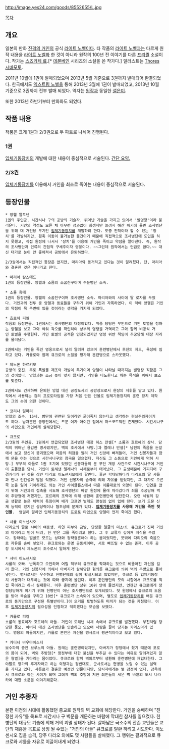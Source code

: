 http://image.yes24.com/goods/8552655/L.jpg

[[목차]]

== 개요 ==
일본의 만화 [[진격의 거인]]의 공식 [[라이트 노벨]]이다. 타 작품의 [[라이트 노벨]]과는 다르게 원작 내용을 [[라이트 노벨]]화 한 것이 아니라 원작의 100년 전 이야기를 다룬 [[프리퀄]] 소설이다. 작가는 [[스즈카제 료]].[* [[데몬베인]] 시리즈의 소설을 쓴 작가다.] 일러스트는 [[Thores 시바모토]].

2011년 10월에 1권이 발매되었으며 2013년 5월 기준으로 3권까지 발매되어 완결되었다. 한국에서도 [[익스트림 노벨]]을 통해 2013년 3월에 1권이 발매되었고, 2013년 10월 기준으로 3권까지 전부 발매 되었다. 역자는 [[진격의 거인|원작]]과 동일한 [[설은미]].

또한 2013년 하반기부터 만화화도 되었다.

== 작품 내용 ==
작품은 크게 1권과 2/3권으로 두 파트로 나뉘어 진행된다.

=== 1권 ===
[[입체기동장치]]의 개발에 대한 내용이 중심적으로 서술된다. [http://gall.dcinside.com/list.php?id=comic_new1&no=190213&page=1&recommend=1&recommend=1&bbs= 간단 요약.]

=== 2/3권 ===
[[입체기동장치]]를 이용해서 거인을 최초로 죽이는 내용이 중심적으로 서술된다.

== 등장인물 ==
 * 앙헬 알토넨
 1권의 주인공. 시간시나 구의 공방의 기술자. 뛰어난 기술을 가지고 있어서 '발명왕'이라 불리운다. 거인의 약점도 모른 채 아무런 성과없이 희생자만 늘려서 해산 위기에 몰린 조사병단을 위해 대 거인용 무기인 [[입체기동장치]]를 개발하려 한다. 도중 전작이라 할 수 있는 '장치'를 개발하지만, 횡축 이동이 불가능한 물건이기 때문에 직접적으로 조사병단에 도입을 하지 못했고, 직접 원정에 나서서 '장치'를 이용해 거인을 죽이고 약점을 알아낸다. 즉, 원작의 조사병단과 인류의 간접적 구세주이자 영웅이다. ~~그런데 원작에서는 언급도 없다.~~ 대신 대가로 눈이 안 좋아져서 공방에서 은퇴하였다.

 2/3권에서는 직접적인 등장은 없지만, 마리아와 동거하고 있다는 것이 알려졌다. 단, 마리아와 결혼한 것은 아니라고 한다.

 * 마리아 칼스테드
 1권의 등장인물. 앙헬과 소룸의 소꿉친구이며 주둔병단 소속.

 * 소룸 휴메
 1권의 등장인물. 앙헬의 소꿉친구이며 조사병단 소속. 마리아와의 사이에 딸 로자를 두었다. 거인과의 전투 중 앙헬과 동료들을 구하기 위해 거인과 자폭하였다. 이 덕에 앙헬은 거인의 약점이 목 주변에 있을 것이라는 생각을 가지게 되었다.

 * 호르헤 피켈
 작품의 등장인물. 1권에서는 조사병단의 대장이었다. 위풍 당당한 무인으로 거인 토벌을 청하는 앙헬을 보고 그와 싸워 각오를 확인하여 상부의 명령을 거역하고 그와 함께 비공식 거인 토벌을 수행한다. 거인 토벌의 공적은 인정되었지만 명령 위반 책임이 추궁당해 대장 자리를 물러났다.

 2권에서는 거인을 죽인 영웅으로서 널리 알려져 있으며 훈련병단에서 후진의 지도, 육성에 임하고 있다. 카를로와 함께 큐크로의 소질을 평가해 훈련병으로 스카웃했다. 

 * 제노폰 하르키모
 공방의 중진. 주로 폭발물 제조와 개발이 특기이며 앙헬이 나타날 때까지는 발명왕 직함은 그의 것이었다. 앙헬과는 조금 뜻이 맞지 않지만, 거인을 타도한다고 하는 목적을 위해서 보조를 맞춘다.

 2권에서도 건재하며 은퇴한 앙헬 대신 공장도시의 공방장으로서 현장의 지휘를 맡고 있다. 원작에서 사용되는 검의 프로토타입을 가장 처음 만든 인물로 입체기동장치의 훈련 장치 제작도 그의 손에 의한 것이다.

 * 코리나 일마리 
 앙헬의 조수. 15세. 병단에 관련된 일이라면 굶어죽지 않는다고 생각하는 현실주의자이기도 하다. 남자뿐인 공방안에서는 드문 여자 아이란 점에서 마스코트적인 존재였다. 시간시나구의 사건으로 거인에게 살해당한다. 

 * 큐크로
 2/3권의 주인공. 1권에서 언급되었던 조사병단 대장 히스 만셀[* 소룸과 호르헤의 상사. 담력이 뛰어난 용감한 병사였지만, 벽외 조사에서 사망.]과 엘레나 만셀[* 남편의 죽음을 눈앞에서 보고 정신이 붕괴했으며 마음의 허점을 찔려 거인 신앙에 빠져들어, 거인 신봉자들과 함께 문을 여는 것으로 시간시나구의 참극을 일으켰다. 자신도 그 소동으로 거인에게 먹혀 사망.] 부부의 아들로 1권 초기에 있었던 신봉자들의 문 무단 개방 사건으로 시간시나구에 거인이 출몰했을 당시, 거인이 토해낸 엘레나의 시체로부터 태어났다. 그 출생때문에 기피되어 구경거리가 된 것을 상인 다리오 이노센시오에게 팔린다. 줄곧 학대당하다가 다리오의 딸 샤를과 만나 인간성과 말을 익혔다. 거인 신봉자의 습격에 의해 자유를 얻었지만, 그 대가로 오른쪽 눈을 잃어 기이하게도 외눈 거인 사이클롭스에서 따온 이름대로의 외양이 된다. 인연을 끊기 위해 거인과의 접촉을 시도해 조사병단의 바깥 원정에 몰래 따라갔다가 죄를 추궁당해 벽외 추방형에 처했지만, 호르헤의 조력에 의해 생환해 훈련병단에 입단한다. 오랜 세월의 감금 생활로 높은 체력이 특징이며 배가 고프면 벌레도 망설임 없이 입에 댄다. 보기 드문 신체 능력이 있지만 상상력이나 협조성에 문제가 있다. '''[[입체기동장치]]를 사용해 거인을 죽인 첫 인물'''.  엄밀히 말하면 입체기동장치의 프로토 타입으로 앙헬이 먼저 죽이긴 했다.

 * 샤를 이노센시오 
 다리오의 딸로 샤비의 여동생. 하얀 피부와 금발, 단정한 얼굴의 미소녀. 큐크로가 진짜 거인의 아이라고 믿어 버려, 한 번은 그를 죽이려고 했다. 그 후 교류가 깊어져 지식을 주었다. 장래에는 얼굴도 모르는 상대와 정략결혼해야 하는 몸이었지만, 뜻밖에 다리오의 죽음으로 자유를 손에 넣었다. 큐크로와는 운명 공동체이며, 서로 빠뜨릴 수 없는 존재. 이후 공장 도시에서 제노폰의 조수로서 일하게 된다. 

 * 샤비 이노센시오 
 샤를의 오빠. 난폭하고 오만하며 어릴 적부터 큐크로를 학대하는 것으로 비뚤어진 자신을 길러 왔다. 거인 신봉자에 의해서 아버지가 살해당한 혐의를 큐크로에 씌워 벽외 추방으로 몰아넣는다. 병사로서는 우수하고 헌병단에의 길이 확실시되고 있었지만, 큐크로 등 입체기동장치 사용자가 대두하는 것에 따라 궁지에 몰린다. 이후 훈련병단의 모의 시합에서 큐크로를 직접 죽이려고 하나 실패한다. 이후 훈련병단 상위 10위 안에 들었지만, 언젠간 큐크로에게 정정당당하게 이기기 위해 헌병단이 아닌 조사병단으로 오게되었다. 첫 원정에서 큐크로의 도움을 받아 목숨을 구하고 10반[* 큐크로가 소속되어 있으며, 별도로 [[입체기동장치]]를 배운 큐크로의 동기만으로 구성된 특별반이다.]이 오거를 토벌하도록 미끼가 되는 것을 자청했다. 이후 [[입체기동장치]]의 필요성을 인정하고 익히겠다는 모습을 보였다.

 * 카를로 피켈
 소룸의 동료이자 호르헤의 아들. 거인이 토해낸 시체 속에서 큐크로를 발견했다. 부친처럼 당당한 풍모. 아버지 대신 조사병단을 인솔하고 있으며 사람을 끌어 당기는 카리스마가 있다. 영웅의 아들이지만, 카를로 본인은 자신을 병사로서 평균적이라고 보고 있다. 

 * 카디너 바우마이스터
 보수파의 중진 브루노의 아들. 원래는 훈련병이었지만, 아버지가 정쟁에서 졌기 때문에 포로의 몸이 되어, 벽외 추방형[* 왕정부에 대한 불신을 부추길 수 있다는 이유로 알려져있지 않은 형벌]을 기다리는 몸이었다. 큐크로와 함께 벽외로부터 생환해 훈련병단에 재입대한다. 그야말로 양가의 후계자라고 하는 외형과는 정반대로, 군사로서는 헌병을 노릴 수 있는 실력을 가지고 있다. 샤를르가 결혼할 예정인 인물이지만, 당사자에게는 별 감정이 없다. 감옥에서 큐크로와 아는 사이가 되며 그에게 벽외 추방에 처한 죄인들이 세운 벽 바깥의 도시 나라카에 대한 소문을 이야기해준다.

== 거인 추종자 ==
본편 이전의 시대에 활동했던 종교로 원작의 벽 교회에 해당한다. 거인을 숭배하며 "진정한 자유"를 목표로 시간시나 구 벽문을 개문하는 바람에 막대한 참사를 일으켰다. 헌병단의 대규모 기습에 의해 거의 괴멸 상태가 된다. 살아남은 극소수의 잔존 교인들은 교단의 재흥을 목표로 상징 될 수있는 "거인의 아들" 큐크로를 탈환 하려고 시도한다. 이노센시오 집을 습격, 당주 다리오 외에도 몇 사람들을 살해했다. 그 행위는 결과적으로 큐크로와 샤를을 자유로 이끌어내게 되었다.
